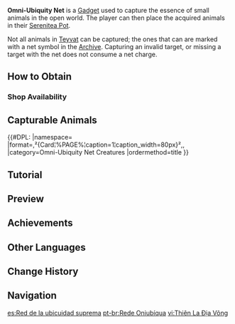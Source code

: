 {{About|a Gadget|the World Quest|Omni-Ubiquity Net (Quest)|the event gadget|Ubiquity Net}}
{{Item Infobox
|id           = 220043
|image        = Item Omni-Ubiquity Net.png
|type         = Gadgets
|invCategory  = Gadgets
|rarity       = 3
|effect       = When used, replaces the player's [[Elemental Skill]] with the capture ability. It has a cooldown of 10 seconds.
|description  = A net that has been modified once again by Wakamurasaki using onmyoudou. She claims that it can detain the essence of small creatures before using the net itself as a medium to recreate their forms.
|source1      = Sold by [[Wakamurasaki]]
|reusable     = No
|usage        = Quick Use
|memento      = No
}}
'''Omni-Ubiquity Net''' is a [[Gadget]] used to capture the essence of small animals in the open world. The player can then place the acquired animals in their [[Serenitea Pot]].

Not all animals in [[Teyvat]] can be captured; the ones that can are marked with a net symbol in the [[Archive]]. Capturing an invalid target, or missing a target with the net does not consume a net charge.

==How to Obtain==
===Shop Availability===
{{Shop Availability}}

==Capturable Animals==
{{#DPL:
|namespace=
|format=,²{Card¦%PAGE%¦caption=1¦caption_width=80px}²,,
|category=Omni-Ubiquity Net Creatures
|ordermethod=title
}}

==Tutorial==
{{Transclude|Tutorials/Omni-Ubiquity Net}}

==Preview==
{{Transclude|Ubiquity Net|Preview}}

==Achievements==
{{Achievement Topic Table|topic=Omni-Ubiquity Net}}

==Other Languages==
{{Other Languages
|en      = Omni-Ubiquity Net
|zhs     = 四方八方之网
|zhs_rm  = Sìfāng-Bāfāng zhī Wǎng
|zht     = 四方八方之網
|zht_rm  = Sìfāng-Bāfāng zhī Wǎng
|zh_tl   = All-Directional Net
|ja      = 四方八方の網
|ja_rm   = Shihou Happou no Ami
|ja_tl   = All-Directional Net
|ko      = {{tt|사방팔방|四方八方}}의 그물
|ko_rm   = Sabangpalbang-ui geu-mul
|ko_tl   = All-Directional Net
|es      = Red de la ubicuidad suprema
|es_tl   = Net of Supreme Ubiquity
|fr      = Omnifilet d'ubiquité
|fr_tl   = Omni-Net of Ubiquity
|ru      = Сеть всевездесущности
|ru_tl   = All-Ubiquity Net
|th      = Omni-Ubiquity Net
|vi      = {{tt|Thiên La Địa Võng|天羅地網}}
|vi_tl   = Inescapable Net
|de      = Netz der Omniubiquität
|de_tl   = Net of Omni-Ubiquity
|id      = Omni-Ubiquity Net
|pt      = Rede Oniubíqua
|pt_tl   = Omni-Ubiquitous Net
|zh_note = Derived from the Japanese idiom {{Lang|mini=1|ja=四方八方|ja_rm=shihou happou|ja_tl=in all directions|ja_lit=four directions, eight directions}}
|vi_note = Derived from the Chinese idiom {{Lang|mini=1|zh=天羅地網|zh_rm=tiān luó dì wǎng|zh_tl=inescapable net|zh_lit=nets above, snares below}}
}}

==Change History==
{{Change History|2.3}}

==Navigation==
{{Gadget Navbox}}

[[es:Red de la ubicuidad suprema]]
[[pt-br:Rede Oniubíqua]]
[[vi:Thiên La Địa Võng]]
